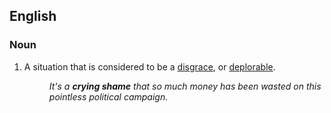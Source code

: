 ==English==

===Noun===
{{en-noun|head=[[crying]] [[shame]]}}

# {{label|en|idiomatic}} A situation that is considered to be a [[disgrace]], or [[deplorable]].
#: ''It's a '''crying shame''' that so much money has been wasted on this pointless political campaign.''